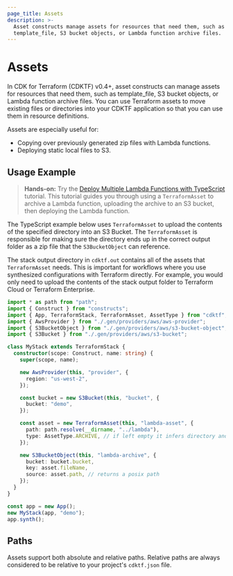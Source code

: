 ```yaml
---
page_title: Assets
description: >-
  Asset constructs manage assets for resources that need them, such as
  template_file, S3 bucket objects, or Lambda function archive files.
---
```


# Assets

In CDK for Terraform (CDKTF) v0.4+, asset constructs can manage assets for resources that need them, such as template_file, S3 bucket objects, or Lambda function archive files. You can use Terraform assets to move existing files or directories into your CDKTF application so that you can use them in resource definitions.

Assets are especially useful for:

- Copying over previously generated zip files with Lambda functions.
- Deploying static local files to S3.

## Usage Example

> **Hands-on:** Try the [Deploy Multiple Lambda Functions with TypeScript](https://learn.hashicorp.com/tutorials/terraform/cdktf-assets-stacks-lambda?in=terraform/cdktf) tutorial. This tutorial guides you through using a `TerraformAsset` to archive a Lambda function, uploading the archive to an S3 bucket, then deploying the Lambda function.

The TypeScript example below uses `TerraformAsset` to upload the contents of the specified directory into an S3 Bucket. The `TerraformAsset` is responsible for making sure the directory ends up in the correct output folder as a zip file that the `S3BucketObject` can reference.

The stack output directory in `cdktf.out` contains all of the assets that `TerraformAsset` needs. This is important for workflows where you use synthesized configurations with Terraform directly. For example, you would only need to upload the contents of the stack output folder to Terraform Cloud or Terraform Enterprise.

```typescript
import * as path from "path";
import { Construct } from "constructs";
import { App, TerraformStack, TerraformAsset, AssetType } from "cdktf";
import { AwsProvider } from "./.gen/providers/aws/aws-provider";
import { S3BucketObject } from "./.gen/providers/aws/s3-bucket-object";
import { S3Bucket } from "./.gen/providers/aws/s3-bucket";

class MyStack extends TerraformStack {
  constructor(scope: Construct, name: string) {
    super(scope, name);

    new AwsProvider(this, "provider", {
      region: "us-west-2",
    });

    const bucket = new S3Bucket(this, "bucket", {
      bucket: "demo",
    });

    const asset = new TerraformAsset(this, "lambda-asset", {
      path: path.resolve(__dirname, "../lambda"),
      type: AssetType.ARCHIVE, // if left empty it infers directory and file
    });

    new S3BucketObject(this, "lambda-archive", {
      bucket: bucket.bucket,
      key: asset.fileName,
      source: asset.path, // returns a posix path
    });
  }
}

const app = new App();
new MyStack(app, "demo");
app.synth();
```

## Paths

Assets support both absolute and relative paths. Relative paths are always considered to be relative to your project's `cdktf.json` file.

